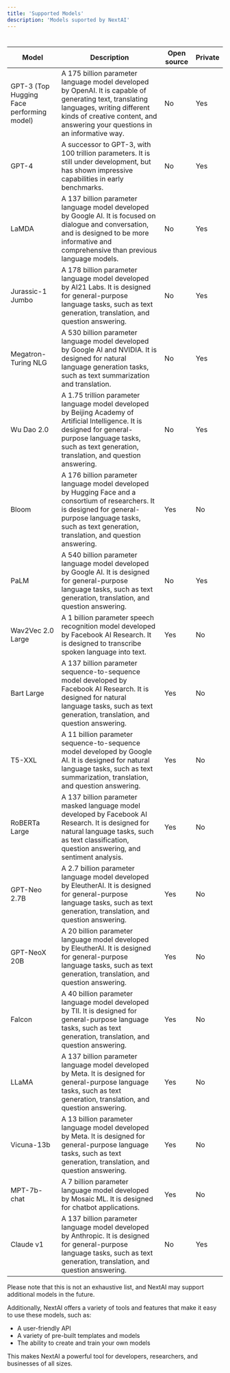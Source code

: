 ```yaml
---
title: 'Supported Models'
description: 'Models suported by NextAI'
---
```


# 

| Model | Description | Open source | Private |
| --- | --- | --- | --- |
| GPT-3 (Top Hugging Face performing model) | A 175 billion parameter language model developed by OpenAI. It is capable of generating text, translating languages, writing different kinds of creative content, and answering your questions in an informative way. | No | Yes |
| GPT-4 | A successor to GPT-3, with 100 trillion parameters. It is still under development, but has shown impressive capabilities in early benchmarks. | No | Yes |
| LaMDA | A 137 billion parameter language model developed by Google AI. It is focused on dialogue and conversation, and is designed to be more informative and comprehensive than previous language models. | No | Yes |
| Jurassic-1 Jumbo | A 178 billion parameter language model developed by AI21 Labs. It is designed for general-purpose language tasks, such as text generation, translation, and question answering. | No | Yes |
| Megatron-Turing NLG | A 530 billion parameter language model developed by Google AI and NVIDIA. It is designed for natural language generation tasks, such as text summarization and translation. | No | Yes |
| Wu Dao 2.0 | A 1.75 trillion parameter language model developed by Beijing Academy of Artificial Intelligence. It is designed for general-purpose language tasks, such as text generation, translation, and question answering. | No | Yes |
| Bloom | A 176 billion parameter language model developed by Hugging Face and a consortium of researchers. It is designed for general-purpose language tasks, such as text generation, translation, and question answering. | Yes | No |
| PaLM | A 540 billion parameter language model developed by Google AI. It is designed for general-purpose language tasks, such as text generation, translation, and question answering. | No | Yes |
| Wav2Vec 2.0 Large | A 1 billion parameter speech recognition model developed by Facebook AI Research. It is designed to transcribe spoken language into text. | Yes | No |
| Bart Large | A 137 billion parameter sequence-to-sequence model developed by Facebook AI Research. It is designed for natural language tasks, such as text generation, translation, and question answering. | Yes | No |
| T5-XXL | A 11 billion parameter sequence-to-sequence model developed by Google AI. It is designed for natural language tasks, such as text summarization, translation, and question answering. | Yes | No |
| RoBERTa Large | A 137 billion parameter masked language model developed by Facebook AI Research. It is designed for natural language tasks, such as text classification, question answering, and sentiment analysis. | Yes | No |
| GPT-Neo 2.7B | A 2.7 billion parameter language model developed by EleutherAI. It is designed for general-purpose language tasks, such as text generation, translation, and question answering. | Yes | No |
| GPT-NeoX 20B | A 20 billion parameter language model developed by EleutherAI. It is designed for general-purpose language tasks, such as text generation, translation, and question answering. | Yes | No |
| Falcon | A 40 billion parameter language model developed by TII. It is designed for general-purpose language tasks, such as text generation, translation, and question answering. | Yes | No |
| LLaMA | A 137 billion parameter language model developed by Meta. It is designed for general-purpose language tasks, such as text generation, translation, and question answering. | Yes | No |
| Vicuna-13b | A 13 billion parameter language model developed by Meta. It is designed for general-purpose language tasks, such as text generation, translation, and question answering. | Yes | No |
| MPT-7b-chat | A 7 billion parameter language model developed by Mosaic ML. It is designed for chatbot applications. | Yes | No |
| Claude v1 | A 137 billion parameter language model developed by Anthropic. It is designed for general-purpose language tasks, such as text generation, translation, and question answering. | No | Yes |

Please note that this is not an exhaustive list, and NextAI may support additional models in the future.

Additionally, NextAI offers a variety of tools and features that make it easy to use these models, such as:

- A user-friendly API
- A variety of pre-built templates and models
- The ability to create and train your own models

This makes NextAI a powerful tool for developers, researchers, and businesses of all sizes.